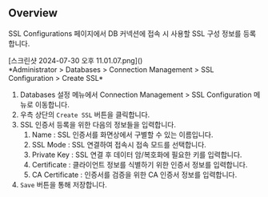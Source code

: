## Overview
SSL Configurations 페이지에서 DB 커넥션에 접속 시 사용할 SSL 구성 정보를 등록합니다.

<p align="center">
<div>[스크린샷 2024-07-30 오후 11.01.07.png]()</div>
*Administrator &gt; Databases &gt; Connection Management &gt; SSL Configuration &gt; Create SSL*
</p>



1. Databases 설정 메뉴에서 Connection Management &gt; SSL Configuration 메뉴로 이동합니다.
2. 우측 상단의 `Create SSL` 버튼을 클릭합니다.
3. SSL 인증서 등록을 위한 다음의 정보들을 입력합니다.
    1. Name : SSL 인증서를 화면상에서 구별할 수 있는 이름입니다.
    2. SSL Mode : SSL 연결하여 접속시 접속 모드를 선택합니다.
    3. Private Key : SSL 연결 후 데이터 암/복호화에 필요한 키를 입력합니다.
    4. Certificate : 클라이언트 정보를 식별하기 위한 인증서 정보를 입력합니다.
    5. CA Certificate : 인증서를 검증을 위한 CA 인증서 정보를 입력합니다.
4. `Save` 버튼을 통해 저장합니다.
